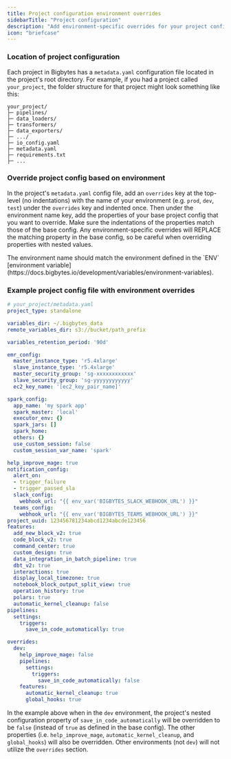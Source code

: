 ```yaml
---
title: Project configuration environment overrides
sidebarTitle: "Project configuration"
description: "Add environment-specific overrides for your project configuration."
icon: "briefcase"
---
```



<ProOnly source="env-specific-config" />

### Location of project configuration

Each project in Bigbytes has a `metadata.yaml` configuration file located in the
project's root directory. For example, if you had a project called `your_project`,
the folder structure for that project might look something like this:

```
your_project/
├─ pipelines/
├─ data_loaders/
├─ transformers/
├─ data_exporters/
├─ .../
├─ io_config.yaml
├─ metadata.yaml
├─ requirements.txt
├─ ...
```

### **Override project config based on environment**

In the project's `metadata.yaml` config file, add an `overrides` key at the top-level
(no indentations) with the name of your environment (e.g. `prod`, `dev`, `test`) under
the `overrides` key and indented once. Then under the environment name key, add the
properties of your base project config that you want to override. Make sure the
indentations of the properties match those of the base config. Any environment-specific
overrides will REPLACE the matching property in the base config, so be careful when
overriding properties with nested values.

<Note>
The environment name should match the environment defined in the `ENV`
[environment variable](https://docs.bigbytes.io/development/variables/environment-variables).
</Note>

### Example project config file with environment overrides

```yaml
# your_project/metadata.yaml
project_type: standalone

variables_dir: ~/.bigbytes_data
remote_variables_dir: s3://bucket/path_prefix

variables_retention_period: '90d'

emr_config:
  master_instance_type: 'r5.4xlarge'
  slave_instance_type: 'r5.4xlarge'
  master_security_group: 'sg-xxxxxxxxxxxx'
  slave_security_group: 'sg-yyyyyyyyyyyy'
  ec2_key_name: '[ec2_key_pair_name]'

spark_config:
  app_name: 'my spark app'
  spark_master: 'local'
  executor_env: {}
  spark_jars: []
  spark_home:
  others: {}
  use_custom_session: false
  custom_session_var_name: 'spark'

help_improve_mage: true
notification_config:
  alert_on:
  - trigger_failure
  - trigger_passed_sla
  slack_config:
    webhook_url: "{{ env_var('BIGBYTES_SLACK_WEBHOOK_URL') }}"
  teams_config:
    webhook_url: "{{ env_var('BIGBYTES_TEAMS_WEBHOOK_URL') }}"
project_uuid: 123456781234abcd1234abcde123456
features:
  add_new_block_v2: true
  code_block_v2: true
  command_center: true
  custom_design: true
  data_integration_in_batch_pipeline: true
  dbt_v2: true
  interactions: true
  display_local_timezone: true
  notebook_block_output_split_view: true
  operation_history: true
  polars: true
  automatic_kernel_cleanup: false
pipelines:
  settings:
    triggers:
      save_in_code_automatically: true

overrides:
  dev:
    help_improve_mage: false
    pipelines:
      settings:
        triggers:
          save_in_code_automatically: false
    features:
      automatic_kernel_cleanup: true
      global_hooks: true
```

In the example above when in the `dev` environment, the project's nested configuration
property of `save_in_code_automatically` will be overridden to be `false` (instead of
`true` as defined in the base config). The other properties (i.e. `help_improve_mage`,
`automatic_kernel_cleanup`, and `global_hooks`) will also be overridden.
Other environments (not `dev`) will not utilize the `overrides` section.
